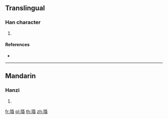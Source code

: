 {{character info/new}}
==Translingual==

===Han character===
{{Han char|rn=96|rad=玉|as=08|sn=12|four=|canj=MGHPA}}

# {{defn|Han|sort=玉08}}

====References====
* {{Han ref|kx=0734.050|dkj=21042|dj=1146.130|hdz=21123.010|uh=7418|ud=29720}}

----

==Mandarin==

===Hanzi===
{{cmn-hanzi|pin=[[mín]] ([[min2]])|wg=min<sup>2</sup>}}

# {{defn|lang=cmn|sort=玉08}}

[[fr:琘]]
[[pl:琘]]
[[th:琘]]
[[zh:琘]]